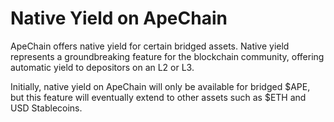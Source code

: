 # Native Yield on ApeChain

ApeChain offers native yield for certain bridged assets. Native yield represents a groundbreaking feature for the blockchain community, offering automatic yield to depositors on an L2 or L3.

Initially, native yield on ApeChain will only be available for bridged $APE, but this feature will eventually extend to other assets such as $ETH and USD Stablecoins.